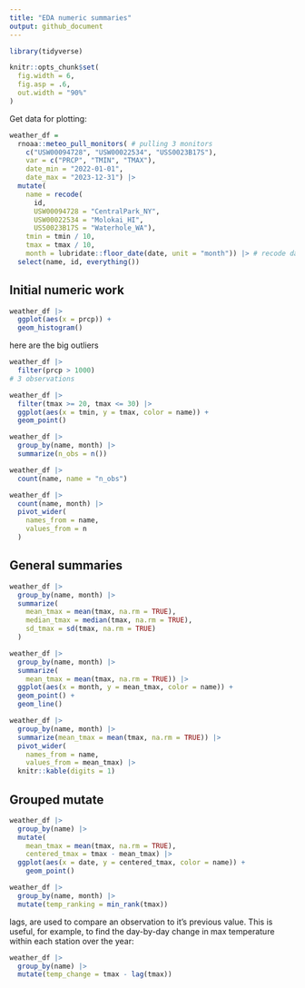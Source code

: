 ```yaml
---
title: "EDA numeric summaries"
output: github_document
---
```


```r
library(tidyverse)

```

```r
knitr::opts_chunk$set(
  fig.width = 6,
  fig.asp = .6,
  out.width = "90%"
)
```

Get data for plotting:
```r
weather_df = 
  rnoaa::meteo_pull_monitors( # pulling 3 monitors
    c("USW00094728", "USW00022534", "USS0023B17S"),
    var = c("PRCP", "TMIN", "TMAX"), 
    date_min = "2022-01-01",
    date_max = "2023-12-31") |>
  mutate(
    name = recode(
      id, 
      USW00094728 = "CentralPark_NY", 
      USW00022534 = "Molokai_HI",
      USS0023B17S = "Waterhole_WA"),
    tmin = tmin / 10,
    tmax = tmax / 10,
    month = lubridate::floor_date(date, unit = "month")) |> # recode date variable as month unit (round down     to 1st of each month)
  select(name, id, everything())
```


## Initial numeric work

```r
weather_df |> 
  ggplot(aes(x = prcp)) +
  geom_histogram()
```

here are the big outliers
```r
weather_df |> 
  filter(prcp > 1000)
# 3 observations
```

```r
weather_df |> 
  filter(tmax >= 20, tmax <= 30) |> 
  ggplot(aes(x = tmin, y = tmax, color = name)) + 
  geom_point()
```


```r
weather_df |> 
  group_by(name, month) |> 
  summarize(n_obs = n())
```

```r
weather_df |> 
  count(name, name = "n_obs")
```

```r
weather_df |> 
  count(name, month) |> 
  pivot_wider(
    names_from = name,
    values_from = n
  )
```


## General summaries
```r
weather_df |> 
  group_by(name, month) |> 
  summarize(
    mean_tmax = mean(tmax, na.rm = TRUE),
    median_tmax = median(tmax, na.rm = TRUE),
    sd_tmax = sd(tmax, na.rm = TRUE)
  )
```


```r
weather_df |> 
  group_by(name, month) |> 
  summarize(
    mean_tmax = mean(tmax, na.rm = TRUE)) |> 
  ggplot(aes(x = month, y = mean_tmax, color = name)) + 
  geom_point() + 
  geom_line()
```


```r
weather_df |>
  group_by(name, month) |>
  summarize(mean_tmax = mean(tmax, na.rm = TRUE)) |> 
  pivot_wider(
    names_from = name,
    values_from = mean_tmax) |> 
  knitr::kable(digits = 1)
```


## Grouped mutate

```r
weather_df |>
  group_by(name) |>
  mutate(
    mean_tmax = mean(tmax, na.rm = TRUE),
    centered_tmax = tmax - mean_tmax) |> 
  ggplot(aes(x = date, y = centered_tmax, color = name)) + 
    geom_point() 
```

```r
weather_df |>
  group_by(name, month) |>
  mutate(temp_ranking = min_rank(tmax))
```

lags, are used to compare an observation to it’s previous value. This is useful, for example, to find the day-by-day change in max temperature within each station over the year:
```r
weather_df |>
  group_by(name) |>
  mutate(temp_change = tmax - lag(tmax))
```


